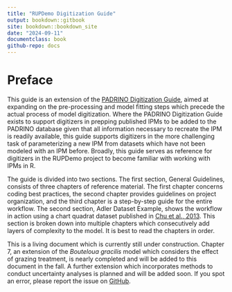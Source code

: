 ```yaml
---
title: "RUPDemo Digitization Guide"
output: bookdown::gitbook
site: bookdown::bookdown_site
date: "2024-09-11"
documentclass: book
github-repo: docs
---
```


# Preface {-}

This guide is an extension of the [PADRINO Digitization Guide](https://padrinodb.github.io/Padrino/index.html), aimed at expanding on the pre-processing and model fitting steps which precede the actual process of model digitization. Where the PADRINO Digitization Guide exists to support digitizers in prepping published IPMs to be added to the PADRINO database given that all information necessary to recreate the IPM is readily available, this guide supports digitizers in the more challenging task of parameterizing a new IPM from datasets which have not been modeled with an IPM before. Broadly, this guide serves as reference for digitizers in the RUPDemo project to become familiar with working with IPMs in R.

The guide is divided into two sections. The first section, General Guidelines, consists of three chapters of reference material. The first chapter concerns coding best practices, the second chapter provides guidelines on project organization, and the third chapter is a step-by-step guide for the entire workflow. The second section, Adler Dataset Example, shows the workflow in action using a chart quadrat dataset published in [Chu et al., 2013](https://doi.org/10.1890/13-0121.1). This section is broken down into multiple chapters which consecutively add layers of complexity to the model. It is best to read the chapters in order.

This is a living document which is currently still under construction. Chapter 7, an extension of the *Bouteloua gracilis* model which considers the effect of grazing treatment, is nearly completed and will be added to this document in the fall. A further extension which incorporates methods to conduct uncertainty analyses is planned and will be added soon. If you spot an error, please report the issue on [GitHub](https://github.com/aspen1030/RUPDemo/issues). 
